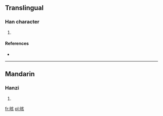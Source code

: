 ==Translingual==

===Han character===
{{Han char|rn=72|rad=日|as=06|sn=10|four=|canj=日卜女人 (AYVO)}}

# {{defn|Han|sort=日06}}

====References====
* {{Han ref|kx=0495.160|dkj=13916|dj=0861.010|hdz=21509.020|uh=6650|ud=26192}}

----

==Mandarin==

===Hanzi===
{{cmn-hanzi|pin=[[gāi]] ([[gai1]])|wg=kai<sup>1</sup>}}

# {{defn|Mandarin|sort=日06}}

[[fr:晐]]
[[pl:晐]]